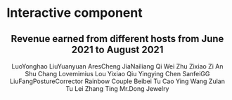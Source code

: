 # Interactive component

<script src="https://d3js.org/d3.v6.js"></script>

<div id="main">
<div style="text-align:center;">
<h2>Revenue earned from different hosts from June 2021 to August 2021</h2>
</div>
<div id="filter-box" class="filter-box" style="text-align:center;">

<span class="legend LuoYonghao">LuoYonghao</span>
<span class="legend LiuYuanyuan">LiuYuanyuan</span>
<span class="legend AresCheng">AresCheng</span>
<span class="legend JiaNailiang">JiaNailiang</span>
<span class="legend QiWei">Qi Wei</span>
<span class="legend ZhuZixiao">Zhu Zixiao</span>
<span class="legend ZiAn">Zi An</span>
<span class="legend ShuChang">Shu Chang</span>
<span class="legend Lovemimius">Lovemimius</span>
<span class="legend LouYixiao">Lou Yixiao</span>
<span class="legend QiuYingying">Qiu Yingying</span>
<span class="legend ChenSanfeiGG">Chen SanfeiGG</span>
<span class="legend Liu Fang Posture Corrector">LiuFangPostureCorrector</span>
<span class="legend RainbowCouple">Rainbow Couple</span>
<span class="legend BeibeiTu">Beibei Tu</span>
<span class="legend CaoYing">Cao Ying</span>
<span class="legend WangZulan">Wang Zulan</span>
<span class="legend TuLei">Tu Lei</span>
<span class="legend ZhangTing">Zhang Ting</span>
<span class="legend Mr.DongJewelry">Mr.Dong Jewelry</span>

</div>
<div id="chart" style="text-align:center;"></div>
</div>

<script src="data.js"></script>   

<script src="bike.js"></script>